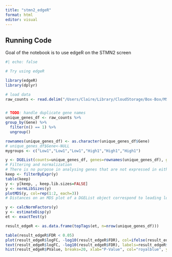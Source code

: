 ```yaml
---
title: "stmn2_edgeR"
format: html
editor: visual
---
```


## Running Code

Goal of the notebook is to use edgeR on the STMN2 screen

```r
#| echo: false

# Try using edgeR

library(edgeR)
library(dplyr)

# load data
raw_counts <- read.delim("/Users/Claire/Library/CloudStorage/Box-Box/MSTP Research Rotations/Summer_2024_Might_Ward_Lab/CRISPRi_alg_optimization/00_references_and_code/files_from_others/00_JH/01_data/00_processed_data/00_mageck_counts/counts/all.count.txt", sep = "\t", header = TRUE)


# TODO: handle duplicate gene names
unique_genes_df <- raw_counts %>%
group_by(Gene) %>%
  filter(n() == 1) %>%
  ungroup()

rownames(unique_genes_df) <- as.character(unique_genes_df$Gene)
# unique_genes_df$Gene<-NULL
mygroups <- c("Low1","Low1","Low1","High1","High1","High1")

y <- DGEList(counts=unique_genes_df, genes=rownames(unique_genes_df), group = mygroups)
# Filtering and normalization
# There is no purpose in analysing genes that are not expressed in either experimental condition, so genes are first filtered on expression levels.
keep <- filterByExpr(y)
table(keep)
y <- y[keep, , keep.lib.sizes=FALSE]
y <- normLibSizes(y)
plotMDS(y, col=rep(1:2, each=3))
# Distances on an MDS plot of a DGEList object correspond to leading log-fold-change qbetween each pair of samples. Leading log-fold-change is the root-mean-square average of the largest log2-fold-changes between each pair of samples. Each pair of samples extracted at each time tend to cluster together, suggesting a batch effect. The hrcc treated samples tend to be below the mock samples for each time, suggesting a treatment effect within each time. The two samples at time 1 are less consistent than at times 2 and 3.

y <- calcNormFactors(y)
y <- estimateDisp(y)
et <- exactTest(y)

result_edgeR <- as.data.frame(topTags(et, n=nrow(unique_genes_df)))

table(result_edgeR$FDR < 0.05)
plot(result_edgeR$logFC, -log10(result_edgeR$FDR), col=ifelse(result_edgeR$FDR<0.05,"red","black"),main="FDR volcano plot",xlab="log2FC",ylab="-log10(FDR)")
text(result_edgeR$logFC, -log10(result_edgeR$FDR), labels=result_edgeR$sgRNA)
hist(result_edgeR$PValue, breaks=20, xlab="P-Value", col="royalblue", ylab="Frequency", main="P-value distribution")

```
